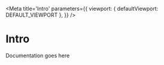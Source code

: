 

<Meta
  title='Intro'
  parameters={{
    viewport: {
      defaultViewport: DEFAULT_VIEWPORT
    },
  }}
/>

# Intro

Documentation goes here
